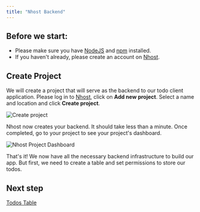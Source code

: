 ```yaml
---
title: "Nhost Backend"
---
```


## Before we start:

- Please make sure you have [NodeJS](https://nodejs.org/en/) and [npm](https://www.npmjs.com/) installed.
- If you haven't already, please create an account on [Nhost](https://console.nhost.io/register).

## Create Project

We will create a project that will serve as the backend to our todo client application. Please log in to [Nhost](https://console.nhost.io), click on **Add new project**. Select a name and location and click **Create project**.

![Create project](/images/quick-start/create-project.png)

Nhost now creates your backend. It should take less than a minute. Once completed, go to your project to see your project's dashboard.

![Nhost Project Dashboard](/images/quick-start/dashboard.png)

That's it! We now have all the necessary backend infrastructure to build our app.
But first, we need to create a table and set permissions to store our todos.

## Next step

[Todos Table](/quick-start/todos-table)
